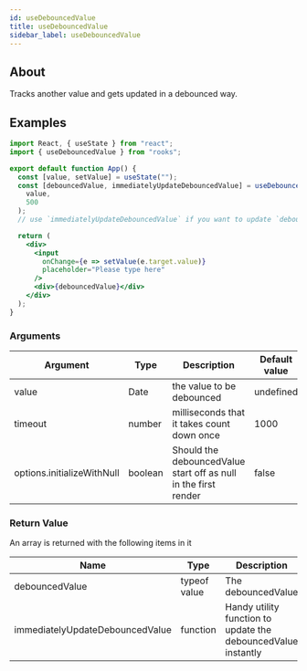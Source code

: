 ```yaml
---
id: useDebouncedValue
title: useDebouncedValue
sidebar_label: useDebouncedValue
---
```


## About

Tracks another value and gets updated in a debounced way.

[//]: # "Main"

## Examples

```jsx
import React, { useState } from "react";
import { useDebouncedValue } from "rooks";

export default function App() {
  const [value, setValue] = useState("");
  const [debouncedValue, immediatelyUpdateDebouncedValue] = useDebouncedValue(
    value,
    500
  );
  // use `immediatelyUpdateDebouncedValue` if you want to update `debouncedValue` immediately

  return (
    <div>
      <input
        onChange={e => setValue(e.target.value)}
        placeholder="Please type here"
      />
      <div>{debouncedValue}</div>
    </div>
  );
}
```

### Arguments

| Argument                   | Type    | Description                                                     | Default value |
| -------------------------- | ------- | --------------------------------------------------------------- | ------------- |
| value                      | Date    | the value to be debounced                                       | undefined     |
| timeout                    | number  | milliseconds that it takes count down once                      | 1000          |
| options.initializeWithNull | boolean | Should the debouncedValue start off as null in the first render | false         |

### Return Value

An array is returned with the following items in it

| Name                            | Type         | Description                                                   |
| ------------------------------- | ------------ | ------------------------------------------------------------- |
| debouncedValue                  | typeof value | The debouncedValue                                            |
| immediatelyUpdateDebouncedValue | function     | Handy utility function to update the debouncedValue instantly |

